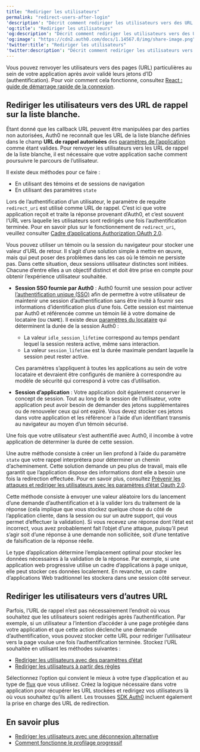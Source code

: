 ---
title: "Rediriger les utilisateurs"
permalink: "redirect-users-after-login"
'description': "Décrit comment rediriger les utilisateurs vers des URL qui n’ont pas été ajoutées à la liste blanche."
'og:title': "Rediriger les utilisateurs"
'og:description': "Décrit comment rediriger les utilisateurs vers des URL qui n’ont pas été ajoutées à la liste blanche."
'og:image': "https://cdn2.auth0.com/docs/1.14567.0/img/share-image.png"
'twitter:title': "Rediriger les utilisateurs"
'twitter:description': "Décrit comment rediriger les utilisateurs vers des URL qui n’ont pas été ajoutées à la liste blanche."
---

Vous pouvez renvoyer les utilisateurs vers des pages (URL) particulières au sein de votre application après avoir validé leurs jetons d’ID (authentification). Pour voir comment cela fonctionne, consultez [React : guide de démarrage rapide de la connexion](/docs/fr-ca/quickstart/spa/react).

## Rediriger les utilisateurs vers des URL de rappel sur la liste blanche.

Étant donné que les callback URL peuvent être manipulées par des parties non autorisées, Auth0 ne reconnaît que les URL de la liste blanche définies dans le champ **URL de rappel autorisées** des [paramètres de l’application](https://manage.auth0.com/#/applications/{yourClientId}/settings) comme étant valides. Pour renvoyer les utilisateurs vers les URL de rappel de la liste blanche, il est nécessaire que votre application sache comment poursuivre le parcours de l’utilisateur.

Il existe deux méthodes pour ce faire :

* En utilisant des témoins et de sessions de navigation
* En utilisant des paramètres `state`

Lors de l’authentification d’un utilisateur, le paramètre de requête `redirect_uri` est utilisé comme URL de rappel. C’est ici que votre application reçoit et traite la réponse provenant d’Auth0, et c’est souvent l’URL vers laquelle les utilisateurs sont redirigés une fois l’authentification terminée. Pour en savoir plus sur le fonctionnement de `redirect_uri`, veuillez consulter [Cadre d’applications Authorization OAuth 2.0](/docs/fr-ca/authenticate/protocols/oauth).

<Tabs><Tab title="Témoin ou session du navigateur">

Vous pouvez utiliser un témoin ou la session du navigateur pour stocker une valeur d’URL de retour. Il s’agit d’une solution simple à mettre en œuvre, mais qui peut poser des problèmes dans les cas où le témoin ne persiste pas. Dans cette situation, deux sessions utilisateur distinctes sont initiées. Chacune d’entre elles a un objectif distinct et doit être prise en compte pour obtenir l’expérience utilisateur souhaitée.

* **Session SSO fournie par Auth0** : Auth0 fournit une session pour activer  [l’authentification unique (SSO)](/docs/fr-ca/authenticate/single-sign-on) afin de permettre à votre utilisateur de maintenir une session d’authentification sans être invité à fournir ses informations d’identification plus d’une fois. Cette session est maintenue par Auth0 et référencée comme un témoin lié à votre domaine de locataire (ou `CNAME`). Il existe deux [paramètres du locataire](/docs/fr-ca/manage-users/sessions/configure-session-lifetime-settings) qui déterminent la durée de la session Auth0 :

  + La valeur `idle_session_lifetime` correspond au temps pendant lequel la session restera active, même sans interaction.
  + La valeur `session_lifetime` est la durée maximale pendant laquelle la session peut rester active.

  Ces paramètres s’appliquent à toutes les applications au sein de votre locataire et devraient être configurés de manière à correspondre au modèle de sécurité qui correspond à votre cas d’utilisation.
* **Session d’application** : Votre application doit également conserver le concept de session. Tout au long de la session de l’utilisateur, votre application peut avoir besoin de demander des jetons supplémentaires ou de renouveler ceux qui ont expiré. Vous devez stocker ces jetons dans votre application et les référencer à l’aide d’un identifiant transmis au navigateur au moyen d’un témoin sécurisé.

Une fois que votre utilisateur s’est authentifié avec Auth0, il incombe à votre application de déterminer la durée de cette session.

</Tab><Tab title="Paramètres d’état">

Une autre méthode consiste à créer un lien profond à l’aide du paramètre `state` que votre rappel interprétera pour déterminer un chemin d’acheminement. Cette solution demande un peu plus de travail, mais elle garantit que l’application dispose des informations dont elle a besoin une fois la redirection effectuée. Pour en savoir plus, consultez [Prévenir les attaques et rediriger les utilisateurs avec les paramètres d’état Oauth 2.0](/docs/fr-ca/secure/attack-protection/state-parameters).

Cette méthode consiste à envoyer une valeur aléatoire lors du lancement d’une demande d’authentification et à la valider lors du traitement de la réponse (cela implique que vous stockez quelque chose du côté de l’application cliente, dans la session ou sur un autre support, qui vous permet d’effectuer la validation). Si vous recevez une réponse dont l’état est incorrect, vous avez probablement fait l’objet d’une attaque, puisqu’il peut s’agir soit d’une réponse à une demande non sollicitée, soit d’une tentative de falsification de la réponse réelle.

Le type d’application détermine l’emplacement optimal pour stocker les données nécessaires à la validation de la réponse. Par exemple, si une application web progressive utilise un cadre d’applications à page unique, elle peut stocker ces données localement. En revanche, un cadre d’applications Web traditionnel les stockera dans une session côté serveur.

</Tab></Tabs>

## Rediriger les utilisateurs vers d’autres URL

Parfois, l’URL de rappel n’est pas nécessairement l’endroit où vous souhaitez que les utilisateurs soient redirigés après l’authentification. Par exemple, si un utilisateur a l’intention d’accéder à une page protégée dans votre application et que cette action déclenche une demande d’authentification, vous pouvez stocker cette URL pour rediriger l’utilisateur vers la page voulue une fois l’authentification terminée. Stockez l’URL souhaitée en utilisant les méthodes suivantes :

* [Rediriger les utilisateurs avec des paramètres d’état](/docs/fr-ca/secure/attack-protection/state-parameters)
* [Rediriger les utilisateurs à partir des règles](/docs/fr-ca/customize/rules/redirect-users)

Sélectionnez l’option qui convient le mieux à votre type d’application et au type de [flux](/docs/fr-ca/get-started/authentication-and-authorization-flow/which-oauth-2-0-flow-should-i-use) que vous utilisez. Créez la logique nécessaire dans votre application pour récupérer les URL stockées et redirigez vos utilisateurs là où vous souhaitez qu’ils aillent. Les trousses [SDK Auth0](/docs/fr-ca/libraries) incluent également la prise en charge des URL de redirection.

## En savoir plus

* [Rediriger les utilisateurs avec une déconnexion alternative](/docs/fr-ca/authenticate/login/logout/redirect-users-after-logout)
* [Comment fonctionne le profilage progressif](/docs/fr-ca/manage-users/user-accounts/user-profiles/progressive-profiling)